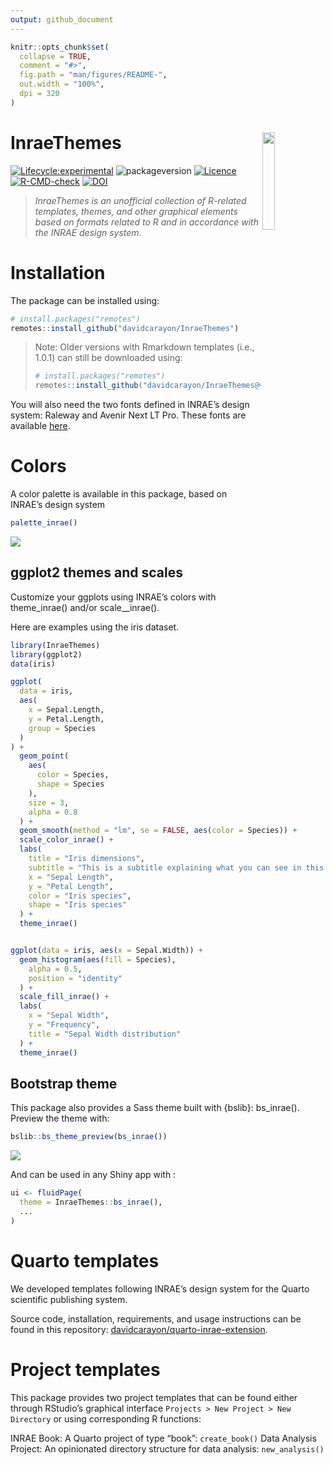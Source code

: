 ```yaml
---
output: github_document
---
```


<!-- README.md is generated from README.Rmd. Please edit that file -->

```r
knitr::opts_chunk$set(
  collapse = TRUE,
  comment = "#>",
  fig.path = "man/figures/README-",
  out.width = "100%",
  dpi = 320
)
```

# InraeThemes <img src="man/figures/logo_hex.png" align="right" width="20%"/>

<!-- badges: start -->

[![Lifecycle:experimental](https://img.shields.io/badge/lifecycle-experimental-orange.svg)](https://lifecycle.r-lib.org/articles/stages.html#experimental)
![packageversion](https://img.shields.io/badge/Package%20version-2.3.0-green?style=flat-square)
[![Licence](https://img.shields.io/badge/licence-GPL--3-blue.svg)](https://www.gnu.org/licenses/gpl-3.0.en.html)
[![R-CMD-check](https://github.com/davidcarayon/InraeThemes/actions/workflows/R-CMD-check.yaml/badge.svg)](https://github.com/davidcarayon/InraeThemes/actions/workflows/R-CMD-check.yaml)
[![DOI](https://zenodo.org/badge/274901390.svg)](https://zenodo.org/badge/latestdoi/274901390)

<!-- badges: end -->

> _InraeThemes is an unofficial collection of R-related templates, themes, and other graphical elements based on formats related to R and in accordance with the INRAE design system._

# Installation

The package can be installed using:

``` r
# install.packages("remotes")
remotes::install_github("davidcarayon/InraeThemes")
```

> Note: Older versions with Rmarkdown templates (i.e., 1.0.1) can still be downloaded using:
> 
> ``` r
> # install.packages("remotes")
> remotes::install_github("davidcarayon/InraeThemes@v1.0.1")
> ```

You will also need the two fonts defined in INRAE's design system: Raleway and Avenir Next LT Pro. These fonts are available [here](https://charte-identitaire.intranet.inrae.fr/content/download/3007/30036?version=5).

# Colors

A color palette is available in this package, based on INRAE's design system 

```r
palette_inrae()
```

![](man/figures/scales.png)

## ggplot2 themes and scales

Customize your ggplots using INRAE's colors with theme_inrae() and/or scale_<fill/color>_inrae().

Here are examples using the iris dataset.

```r
library(InraeThemes)
library(ggplot2)
data(iris)

ggplot(
  data = iris,
  aes(
    x = Sepal.Length,
    y = Petal.Length,
    group = Species
  )
) +
  geom_point(
    aes(
      color = Species,
      shape = Species
    ),
    size = 3,
    alpha = 0.8
  ) +
  geom_smooth(method = "lm", se = FALSE, aes(color = Species)) +
  scale_color_inrae() +
  labs(
    title = "Iris dimensions",
    subtitle = "This is a subtitle explaining what you can see in this plot",
    x = "Sepal Length",
    y = "Petal Length",
    color = "Iris species",
    shape = "Iris species"
  ) +
  theme_inrae()


ggplot(data = iris, aes(x = Sepal.Width)) +
  geom_histogram(aes(fill = Species),
    alpha = 0.5,
    position = "identity"
  ) +
  scale_fill_inrae() +
  labs(
    x = "Sepal Width",
    y = "Frequency",
    title = "Sepal Width distribution"
  ) +
  theme_inrae()
```

## Bootstrap theme

This package also provides a Sass theme built with {bslib}: bs_inrae(). Preview the theme with:

```r
bslib::bs_theme_preview(bs_inrae())
```

![](man/figures/cap_bslib.png)

And can be used in any Shiny app with :

```r
ui <- fluidPage(
  theme = InraeThemes::bs_inrae(),
  ...
)
```

# Quarto templates

We developed templates following INRAE's design system for the Quarto scientific publishing system.

Source code, installation, requirements, and usage instructions can be found in this repository: [davidcarayon/quarto-inrae-extension](https://github.com/davidcarayon/quarto-inrae-extension).

# Project templates

This package provides two project templates that can be found either through RStudio's graphical interface `Projects > New Project > New Directory` or using corresponding R functions:

INRAE Book: A Quarto project of type "book": `create_book()`
Data Analysis Project: An opinionated directory structure for data analysis: `new_analysis()`
